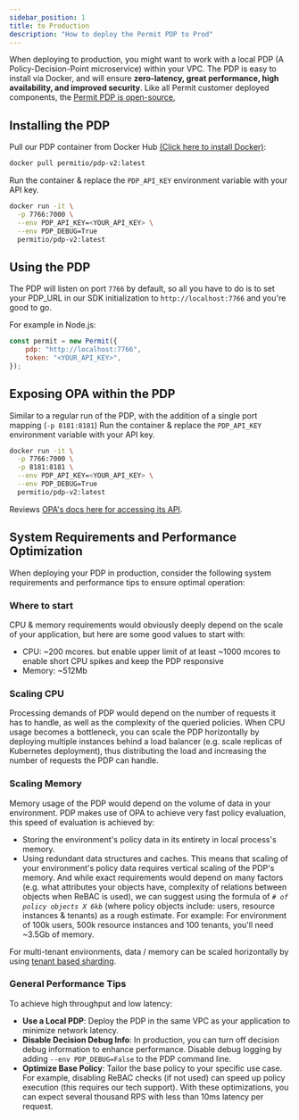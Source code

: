 ```yaml
---
sidebar_position: 1
title: to Production
description: "How to deploy the Permit PDP to Prod"
---
```


When deploying to production, you might want to work with a local PDP (A Policy-Decision-Point microservice) within your VPC.
The PDP is easy to install via Docker, and will ensure **zero-latency, great performance, high availability, and improved security**.
Like all Permit customer deployed components, the [Permit PDP is open-source](https://github.com/permitio/PDP),

## Installing the PDP
Pull our PDP container from Docker Hub [(Click here to install Docker)](https://docs.docker.com/get-docker/):

```sh
docker pull permitio/pdp-v2:latest
```

Run the container & replace the `PDP_API_KEY` environment variable with your API key.

```sh
docker run -it \
  -p 7766:7000 \
  --env PDP_API_KEY=<YOUR_API_KEY> \
  --env PDP_DEBUG=True
  permitio/pdp-v2:latest
```

## Using the PDP

The PDP will listen on port `7766` by default, so all you have to do is to set your PDP_URL in our SDK initialization to
`http://localhost:7766` and you're good to go.

For example in Node.js:

```js
const permit = new Permit({
	pdp: "http://localhost:7766",
	token: "<YOUR_API_KEY>",
});
```

## Exposing OPA within the PDP
Similar to a regular run of the PDP, with the addition of a single port mapping (`-p 8181:8181`)
Run the container & replace the `PDP_API_KEY` environment variable with your API key.

```sh
docker run -it \
  -p 7766:7000 \
  -p 8181:8181 \
  --env PDP_API_KEY=<YOUR_API_KEY> \
  --env PDP_DEBUG=True
  permitio/pdp-v2:latest
```

Reviews [OPA's docs here for accessing its API](https://www.openpolicyagent.org/docs/latest/rest-api/).


## System Requirements and Performance Optimization
When deploying your PDP in production, consider the following system requirements and performance tips to ensure optimal operation:

### Where to start
CPU & memory requirements would obviously deeply depend on the scale of your application, but here are some good values to start with:

* CPU: ~200 mcores. but enable upper limit of at least ~1000 mcores to enable short CPU spikes and keep the PDP responsive
* Memory: ~512Mb

### Scaling CPU
Processing demands of PDP would depend on the number of requests it has to handle, as well as the complexity of the queried policies.
When CPU usage becomes a bottleneck, you can scale the PDP horizontally by deploying multiple instances behind a load balancer (e.g. scale replicas of Kubernetes deployment),
thus distributing the load and increasing the number of requests the PDP can handle.

### Scaling Memory
Memory usage of the PDP would depend on the volume of data in your environment.
PDP makes use of OPA to achieve very fast policy evaluation, this speed of evaluation is achieved by:
* Storing the environment's policy data in its entirety in local process's memory.
* Using redundant data structures and caches.
This means that scaling of your environment's policy data requires vertical scaling of the PDP's memory.
And while exact requirements would depend on many factors (e.g. what attributes your objects have, complexity of relations between objects when ReBAC is used),
we can suggest using the formula of *`# of policy objects X 6kb`* (where policy objects include: users, resource instances & tenants) as a rough estimate.
For example: For environment of 100k users, 500k resource instances and 100 tenants, you'll need ~3.5Gb of memory.

For multi-tenant environments, data / memory can be scaled horizontally by using [tenant based sharding](/how-to/manage-data/pdp-sharding).

### General Performance Tips
To achieve high throughput and low latency:

* **Use a Local PDP**: Deploy the PDP in the same VPC as your application to minimize network latency.
* **Disable Decision Debug Info**: In production, you can turn off decision debug information to enhance performance. Disable debug logging by adding `--env PDP_DEBUG=False` to the PDP command line.
* **Optimize Base Policy**: Tailor the base policy to your specific use case. For example, disabling ReBAC checks (if not used) can speed up policy execution (this requires our tech support).
With these optimizations, you can expect several thousand RPS with less than 10ms latency per request.

